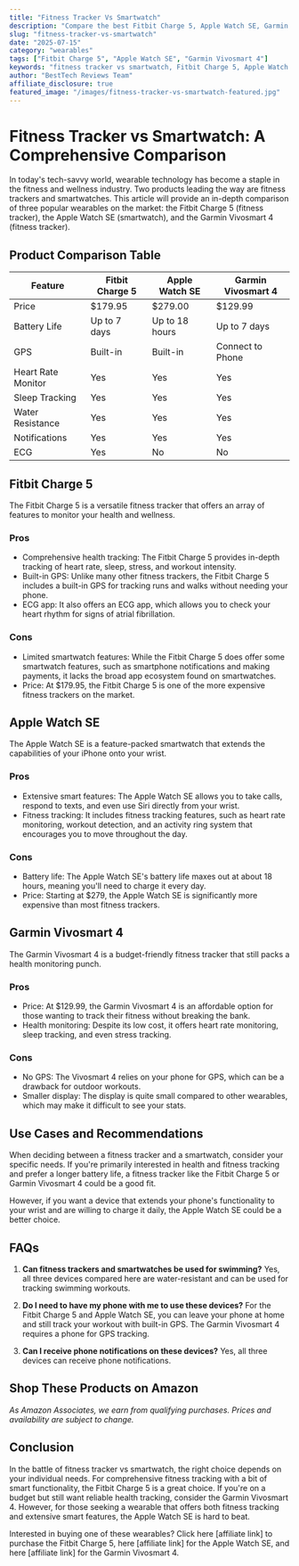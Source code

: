 ```yaml
---
title: "Fitness Tracker Vs Smartwatch"
description: "Compare the best Fitbit Charge 5, Apple Watch SE, Garmin Vivosmart 4 and more. Find the perfect wearables with our detailed reviews and recommendations."
slug: "fitness-tracker-vs-smartwatch"
date: "2025-07-15"
category: "wearables"
tags: ["Fitbit Charge 5", "Apple Watch SE", "Garmin Vivosmart 4"]
keywords: "fitness tracker vs smartwatch, Fitbit Charge 5, Apple Watch SE, Garmin Vivosmart 4"
author: "BestTech Reviews Team"
affiliate_disclosure: true
featured_image: "/images/fitness-tracker-vs-smartwatch-featured.jpg"
---
```


# Fitness Tracker vs Smartwatch: A Comprehensive Comparison

In today's tech-savvy world, wearable technology has become a staple in the fitness and wellness industry. Two products leading the way are fitness trackers and smartwatches. This article will provide an in-depth comparison of three popular wearables on the market: the <ProductLink productName="Fitbit Charge 5">Fitbit Charge 5</ProductLink> (fitness tracker), the Apple Watch SE (smartwatch), and the Garmin Vivosmart 4 (fitness tracker). 

## Product Comparison Table

| Feature | <ProductLink productName="Fitbit Charge 5">Fitbit Charge 5</ProductLink> | Apple Watch SE | Garmin Vivosmart 4 |
|---------|-----------------|----------------|--------------------|
| Price | $179.95 | $279.00 | $129.99 |
| Battery Life | Up to 7 days | Up to 18 hours | Up to 7 days |
| GPS | Built-in | Built-in | Connect to Phone |
| Heart Rate Monitor | Yes | Yes | Yes |
| Sleep Tracking | Yes | Yes | Yes |
| Water Resistance | Yes | Yes | Yes |
| Notifications | Yes | Yes | Yes |
| ECG | Yes | No | No |

## <ProductLink productName="Fitbit Charge 5">Fitbit Charge 5</ProductLink>

The <ProductLink productName="Fitbit Charge 5">Fitbit Charge 5</ProductLink> is a versatile fitness tracker that offers an array of features to monitor your health and wellness. 

### Pros
- Comprehensive health tracking: The <ProductLink productName="Fitbit Charge 5">Fitbit Charge 5</ProductLink> provides in-depth tracking of heart rate, sleep, stress, and workout intensity. 
- Built-in GPS: Unlike many other fitness trackers, the <ProductLink productName="Fitbit Charge 5">Fitbit Charge 5</ProductLink> includes a built-in GPS for tracking runs and walks without needing your phone. 
- ECG app: It also offers an ECG app, which allows you to check your heart rhythm for signs of atrial fibrillation.

### Cons
- Limited smartwatch features: While the <ProductLink productName="Fitbit Charge 5">Fitbit Charge 5</ProductLink> does offer some smartwatch features, such as smartphone notifications and making payments, it lacks the broad app ecosystem found on smartwatches. 
- Price: At $179.95, the <ProductLink productName="Fitbit Charge 5">Fitbit Charge 5</ProductLink> is one of the more expensive fitness trackers on the market.

## Apple Watch SE

The Apple Watch SE is a feature-packed smartwatch that extends the capabilities of your iPhone onto your wrist.

### Pros
- Extensive smart features: The <ProductLink productName="Apple Watch SE">Apple Watch SE</ProductLink> allows you to take calls, respond to texts, and even use Siri directly from your wrist. 
- Fitness tracking: It includes fitness tracking features, such as heart rate monitoring, workout detection, and an activity ring system that encourages you to move throughout the day. 

### Cons
- Battery life: The <ProductLink productName="Apple Watch SE">Apple Watch SE</ProductLink>'s battery life maxes out at about 18 hours, meaning you'll need to charge it every day.
- Price: Starting at $279, the <ProductLink productName="Apple Watch SE">Apple Watch SE</ProductLink> is significantly more expensive than most fitness trackers.

## Garmin Vivosmart 4

The <ProductLink productName="Garmin Vivosmart 4">Garmin Vivosmart 4</ProductLink> is a budget-friendly fitness tracker that still packs a health monitoring punch.

### Pros
- Price: At $129.99, the <ProductLink productName="Garmin Vivosmart 4">Garmin Vivosmart 4</ProductLink> is an affordable option for those wanting to track their fitness without breaking the bank.
- Health monitoring: Despite its low cost, it offers heart rate monitoring, sleep tracking, and even stress tracking.

### Cons
- No GPS: The Vivosmart 4 relies on your phone for GPS, which can be a drawback for outdoor workouts. 
- Smaller display: The display is quite small compared to other wearables, which may make it difficult to see your stats.

## Use Cases and Recommendations

When deciding between a fitness tracker and a smartwatch, consider your specific needs. If you're primarily interested in health and fitness tracking and prefer a longer battery life, a fitness tracker like the <ProductLink productName="Fitbit Charge 5">Fitbit Charge 5</ProductLink> or Garmin Vivosmart 4 could be a good fit. 

However, if you want a device that extends your phone's functionality to your wrist and are willing to charge it daily, the Apple Watch SE could be a better choice. 

## FAQs

1. **Can fitness trackers and smartwatches be used for swimming?**
   Yes, all three devices compared here are water-resistant and can be used for tracking swimming workouts. 

2. **Do I need to have my phone with me to use these devices?**
   For the Fitbit Charge 5 and Apple Watch SE, you can leave your phone at home and still track your workout with built-in GPS. The Garmin Vivosmart 4 requires a phone for GPS tracking.

3. **Can I receive phone notifications on these devices?**
   Yes, all three devices can receive phone notifications.


## Shop These Products on Amazon

<div style={{display: "flex", gap: "1rem", flexWrap: "wrap", margin: "2rem 0"}}>
  <AmazonButton productName="Fitbit Charge 5" />
  <AmazonButton productName="Apple Watch SE" />
  <AmazonButton productName="Garmin Vivosmart 4" />
</div>

*As Amazon Associates, we earn from qualifying purchases. Prices and availability are subject to change.*

## Conclusion

In the battle of fitness tracker vs smartwatch, the right choice depends on your individual needs. For comprehensive fitness tracking with a bit of smart functionality, the <ProductLink productName="Fitbit Charge 5">Fitbit Charge 5</ProductLink> is a great choice. If you're on a budget but still want reliable health tracking, consider the <ProductLink productName="Garmin Vivosmart 4">Garmin Vivosmart 4</ProductLink>. However, for those seeking a wearable that offers both fitness tracking and extensive smart features, the <ProductLink productName="Apple Watch SE">Apple Watch SE</ProductLink> is hard to beat. 

Interested in buying one of these wearables? Click here [affiliate link] to purchase the <ProductLink productName="Fitbit Charge 5">Fitbit Charge 5</ProductLink>, here [affiliate link] for the Apple Watch SE, and here [affiliate link] for the Garmin Vivosmart 4.